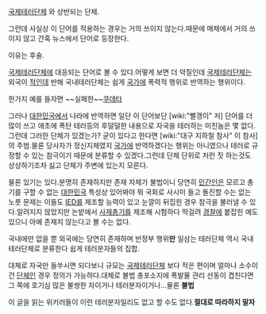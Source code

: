 [[국제테러단체]] 와 상반되는 단체.

그런데 사실상 이 단어를 적용하는 경우는 거의 쓰이지 않는다.때문에 매체에서 거의 쓰이지 않고 간혹 뉴스에서 단어로 등장한다.

이유는 후술.

[[국제테러단체]]에 대응되는 단어로 볼 수 있다.어떻게 보면 더 악질인데 [[국제테러단체]]는 외국이 [[적]]인데 반해 국내테러단체는 쉽게 [[국가]]에 폭력적 행위로 반역하는 행위이다.

한가지 예를 들자면 ~~실패한~~[[쿠데타]]

그러나 [[대한민국]]에서 나라에 반역하면 일단 이 단어보단 [wiki:"빨갱이" 저] 단어를 더 많이 쓰고 애초에 폭탄 테러등의 후덜덜한 내용으로 자국을 테러하는 미친놈은 몇 없다.그런데 그러한 단체가 있겠는가? 굳이 있다고 한다면 [wiki:"대구 지하철 참사" 이 참사]의 주범.물론 당사자가 정신지체였지 [[국가]]에 반역하겠다는 행위는 아니였으나 테러로 규정할 수 있는 참극이기 때문에 분류할 수 있겠다.그런데 단체 단위로 저런 짓 하는것도 상상하기조차 싫고 단체가 주변에 있는지 모른다.

물론 있기는 있다.분명히 존재하지만 존재 자체가 불법이니 당연히 [[민간인]]은 모르고 총기를 구할 수 없는 [[대한민국]] 특성상 있어봐야 뭐 국회로 사시미 들고 돌진할 수는 없는 노릇
문제는 이들도 [[IED]]를 제조할 능력이 있고 눈깔이 뒤집힌 경우 참극을 불러낼 수 있다.알려지지 않았지만 논밭에서 [[사제총기]]를 제조해 시험하다 딱걸려 [[경찰]]에 붙잡힌 예도 있으니 아예 존재치 않는다고 볼 수는 없다.

국내에만 없을 뿐 외국에는 당연히 존재하며 반정부 행위'''만''' 일삼는 테러단체 역시 국내테러단체로 분류한다 쉽게 테러분자들의 집합.

대체로 자국만 들쑤시면 되다보니 규모는 [[국제테러단체]] 보다 적은 편이며 얼마나 소수이건 [[단체]]인 경우 정의가 가능하다.대체로 불법 총포소지에 폭발물 관리 선동이 겹친다면 그 쪽에 호기심 많은 불쌍한 자이거나 테러분자이거나...물론 '''불법'''

이 글을 읽는 위키러들이 이런 테러분자일리도 없고 할 수도 없다.'''절대로 따라하지 말자'''
